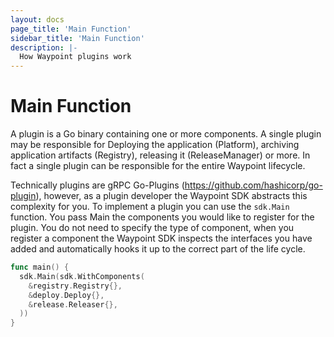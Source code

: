 ```yaml
---
layout: docs
page_title: 'Main Function'
sidebar_title: 'Main Function'
description: |-
  How Waypoint plugins work
---
```


# Main Function

A plugin is a Go binary containing one or more components. A single plugin may be responsible for
Deploying the application (Platform), archiving application artifacts (Registry), releasing it (ReleaseManager)
or more. In fact a single plugin can be responsible for the entire Waypoint lifecycle.

Technically plugins are gRPC Go-Plugins (https://github.com/hashicorp/go-plugin), however, as a
plugin developer the Waypoint SDK abstracts this complexity for you. To implement a plugin you can use the
`sdk.Main` function. You pass Main the components you would like to register for the plugin. You do not need
to specify the type of component, when you register a component the Waypoint SDK inspects the interfaces you have
added and automatically hooks it up to the correct part of the life cycle.

```go
func main() {
  sdk.Main(sdk.WithComponents(
    &registry.Registry{},
    &deploy.Deploy{},
    &release.Releaser{},
  ))
}
```
